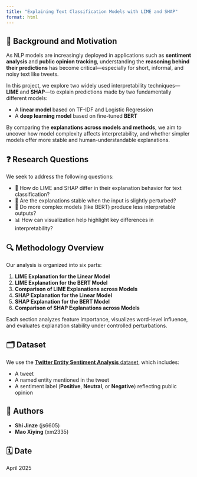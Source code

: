 ```yaml
---
title: "Explaining Text Classification Models with LIME and SHAP"
format: html
---
```


## 🎯 Background and Motivation

As NLP models are increasingly deployed in applications such as **sentiment analysis** and **public opinion tracking**, understanding the **reasoning behind their predictions** has become critical—especially for short, informal, and noisy text like tweets.

In this project, we explore two widely used interpretability techniques—**LIME** and **SHAP**—to explain predictions made by two fundamentally different models:

- A **linear model** based on TF-IDF and Logistic Regression  
- A **deep learning model** based on fine-tuned **BERT**

By comparing the **explanations across models and methods**, we aim to uncover how model complexity affects interpretability, and whether simpler models offer more stable and human-understandable explanations.

## ❓ Research Questions

We seek to address the following questions:

- 💬 How do LIME and SHAP differ in their explanation behavior for text classification?
- 🔁 Are the explanations stable when the input is slightly perturbed?
- 🧠 Do more complex models (like BERT) produce less interpretable outputs?
- 📊 How can visualization help highlight key differences in interpretability?

## 🔍 Methodology Overview

Our analysis is organized into six parts:

1. **LIME Explanation for the Linear Model**  
2. **LIME Explanation for the BERT Model**  
3. **Comparison of LIME Explanations across Models**  
4. **SHAP Explanation for the Linear Model**  
5. **SHAP Explanation for the BERT Model**  
6. **Comparison of SHAP Explanations across Models**

Each section analyzes feature importance, visualizes word-level influence, and evaluates explanation stability under controlled perturbations.

## 🗂️ Dataset

We use the [**Twitter Entity Sentiment Analysis** dataset](https://www.kaggle.com/datasets/jp797498e/twitter-entity-sentiment-analysis), which includes:

- A tweet  
- A named entity mentioned in the tweet  
- A sentiment label (**Positive**, **Neutral**, or **Negative**) reflecting public opinion

## 👥 Authors

- **Shi Jinze** (js6605)  
- **Mao Xiying** (xm2335)

## 🗓️ Date

April 2025